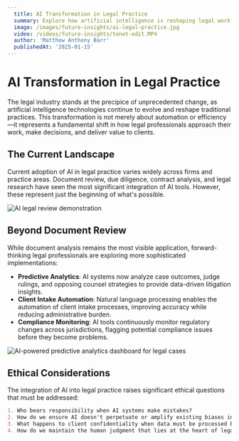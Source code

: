 ```yaml
---
  title: AI Transformation in Legal Practice
  summary: Explore how artificial intelligence is reshaping legal workflows, decision-making processes, and client experiences across the legal industry.
  image: /images/future-insights/ai-legal-practice.jpg
  video: /videos/future-insights/tenet-edit.MP4
  author: 'Matthew Anthony Barr'
  publishedAt: '2025-01-15'
---
```


# AI Transformation in Legal Practice

The legal industry stands at the precipice of unprecedented change, as artificial intelligence technologies continue to evolve and reshape traditional practices. This transformation is not merely about automation or efficiency—it represents a fundamental shift in how legal professionals approach their work, make decisions, and deliver value to clients.

## The Current Landscape

Current adoption of AI in legal practice varies widely across firms and practice areas. Document review, due diligence, contract analysis, and legal research have seen the most significant integration of AI tools. However, these represent just the beginning of what's possible.

![AI legal review demonstration](/images/future-insights/ai-review-poster.jpg)

## Beyond Document Review

While document analysis remains the most visible application, forward-thinking legal professionals are exploring more sophisticated implementations:

- **Predictive Analytics**: AI systems now analyze case outcomes, judge rulings, and opposing counsel strategies to provide data-driven litigation insights.
- **Client Intake Automation**: Natural language processing enables the automation of client intake processes, improving accuracy while reducing administrative burden.
- **Compliance Monitoring**: AI tools continuously monitor regulatory changes across jurisdictions, flagging potential compliance issues before they become problems.

![AI-powered predictive analytics dashboard for legal cases](/images/future-insights/predictive-analytics.jpg)

## Ethical Considerations

The integration of AI into legal practice raises significant ethical questions that must be addressed:

```markdown
1. Who bears responsibility when AI systems make mistakes?
2. How do we ensure AI doesn't perpetuate or amplify existing biases in the legal system?
3. What happens to client confidentiality when data must be processed by third-party AI providers?
4. How do we maintain the human judgment that lies at the heart of legal practice?